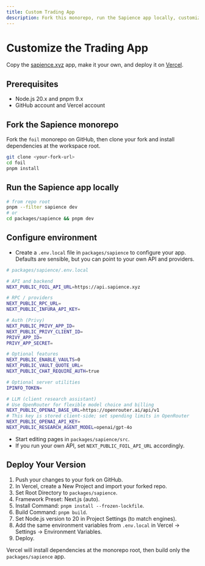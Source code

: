 ```yaml
---
title: Custom Trading App
description: Fork this monorepo, run the Sapience app locally, customize, and deploy on Vercel.
---
```



<BuilderGuideAlert />

# Customize the Trading App

Copy the [sapience.xyz](https://sapience.xyz) app, make it your own, and deploy it on [Vercel](https://www.vercel.com).

## Prerequisites

- Node.js 20.x and pnpm 9.x
- GitHub account and Vercel account

## Fork the Sapience monorepo

Fork the `foil` monorepo on GitHub, then clone your fork and install dependencies at the workspace root.

```bash
git clone <your-fork-url>
cd foil
pnpm install
```

## Run the Sapience app locally

```bash
# from repo root
pnpm --filter sapience dev
# or
cd packages/sapience && pnpm dev
```

## Configure environment

- Create a `.env.local` file in `packages/sapience` to configure your app. Defaults are sensible, but you can point to your own API and providers.

```bash
# packages/sapience/.env.local

# API and backend
NEXT_PUBLIC_FOIL_API_URL=https://api.sapience.xyz

# RPC / providers
NEXT_PUBLIC_RPC_URL=
NEXT_PUBLIC_INFURA_API_KEY=

# Auth (Privy)
NEXT_PUBLIC_PRIVY_APP_ID=
NEXT_PUBLIC_PRIVY_CLIENT_ID=
PRIVY_APP_ID=
PRIVY_APP_SECRET=

# Optional features
NEXT_PUBLIC_ENABLE_VAULTS=0
NEXT_PUBLIC_VAULT_QUOTE_URL=
NEXT_PUBLIC_CHAT_REQUIRE_AUTH=true

# Optional server utilities
IPINFO_TOKEN=

# LLM (client research assistant)
# Use OpenRouter for flexible model choice and billing
NEXT_PUBLIC_OPENAI_BASE_URL=https://openrouter.ai/api/v1
# This key is stored client-side; set spending limits in OpenRouter
NEXT_PUBLIC_OPENAI_API_KEY=
NEXT_PUBLIC_RESEARCH_AGENT_MODEL=openai/gpt-4o
```

- Start editing pages in `packages/sapience/src`.
- If you run your own API, set `NEXT_PUBLIC_FOIL_API_URL` accordingly.

## Deploy Your Version

1. Push your changes to your fork on GitHub.
2. In Vercel, create a New Project and import your forked repo.
3. Set Root Directory to `packages/sapience`.
4. Framework Preset: Next.js (auto).
5. Install Command: `pnpm install --frozen-lockfile`.
6. Build Command: `pnpm build`.
7. Set Node.js version to 20 in Project Settings (to match engines).
8. Add the same environment variables from `.env.local` in Vercel → Settings → Environment Variables.
9. Deploy.

Vercel will install dependencies at the monorepo root, then build only the `packages/sapience` app.
